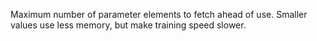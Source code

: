 Maximum number of parameter elements to fetch ahead of use. Smaller values use less memory, but make training speed slower.